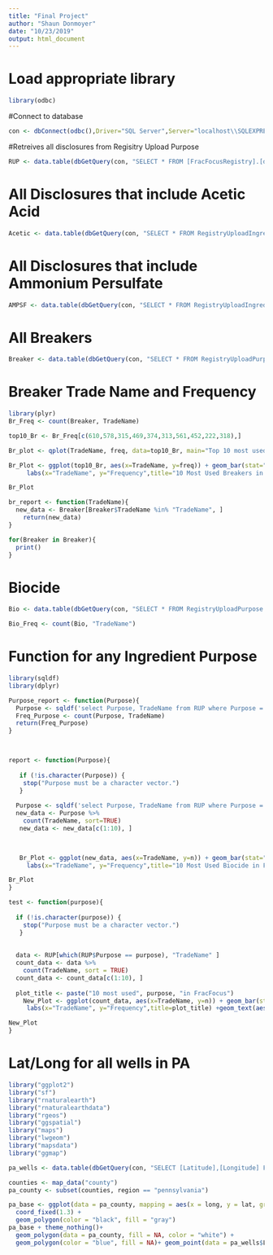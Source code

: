 ```yaml
---
title: "Final Project"
author: "Shaun Donmoyer"
date: "10/23/2019"
output: html_document
---
```


# Load appropriate library

```r
library(odbc)
```

#Connect to database
```r
con <- dbConnect(odbc(),Driver="SQL Server",Server="localhost\\SQLEXPRESS", Database="FracFocusRegistry", Trusted_Connection="True") 
```

#Retreives all disclosures from Regisitry Upload Purpose
```r
RUP <- data.table(dbGetQuery(con, "SELECT * FROM [FracFocusRegistry].[dbo].[RegistryUploadPurpose]"))
```


# All Disclosures that include Acetic Acid
```r
Acetic <- data.table(dbGetQuery(con, "SELECT * FROM RegistryUploadIngredients Where IngredientName = 'Acetic Acid';"))
```

# All Disclosures that include Ammonium Persulfate
```r
AMPSF <- data.table(dbGetQuery(con, "SELECT * FROM RegistryUploadIngredients Where IngredientName = 'Ammonium Persulfate';"))
```

# All Breakers
```r
Breaker <- data.table(dbGetQuery(con, "SELECT * FROM RegistryUploadPurpose WHERE Purpose = 'Breaker';"))
```

# Breaker Trade Name and Frequency
```r
library(plyr)
Br_Freq <- count(Breaker, TradeName)
```

```r
top10_Br <- Br_Freq[c(610,578,315,469,374,313,561,452,222,318),]
```

```r
Br_plot <- qplot(TradeName, freq, data=top10_Br, main="Top 10 most used Breakers in FracFocus", xlab="TradeName", ylab="Frequency")
```

```r
Br_Plot <- ggplot(top10_Br, aes(x=TradeName, y=freq)) + geom_bar(stat="identity", color="blue",fill="white") + 
     labs(x="TradeName", y="Frequency",title="10 Most Used Breakers in FracFocus")+geom_text(aes(label=freq), vjust=1.6, color="black", size=3.5)+theme(axis.text.x=element_text(size=10,angle=45,hjust=1,vjust=1))

Br_Plot
```


```r
br_report <- function(TradeName){
  new_data <- Breaker[Breaker$TradeName %in% "TradeName", ]
    return(new_data)
}
```  
  
```r
for(Breaker in Breaker){
  print()
}
```


# Biocide
```r
Bio <- data.table(dbGetQuery(con, "SELECT * FROM RegistryUploadPurpose WHERE Purpose = 'Biocide';"))
```

```r
Bio_Freq <- count(Bio, "TradeName")
```

# Function for any Ingredient Purpose

```r
library(sqldf)
library(dplyr)
```

```r
Purpose_report <- function(Purpose){
  Purpose <- sqldf('select Purpose, TradeName from RUP where Purpose = "Breaker"')
  Freq_Purpose <- count(Purpose, TradeName)
  return(Freq_Purpose)
}

  
```


```r
report <- function(Purpose){
  
   if (!is.character(Purpose)) {
    stop("Purpose must be a character vector.")
   }
  
  Purpose <- sqldf('select Purpose, TradeName from RUP where Purpose = "Biocide"')
  new_data <- Purpose %>% 
    count(TradeName, sort=TRUE)
   new_data <- new_data[c(1:10), ]


  
   Br_Plot <- ggplot(new_data, aes(x=TradeName, y=n)) + geom_bar(stat="identity", color="blue",fill="white") + 
     labs(x="TradeName", y="Frequency",title="10 Most Used Biocide in FracFocus")+geom_text(aes(label=n), vjust=1.6, color="black", size=3.5)+theme(axis.text.x=element_text(size=10,angle=45,hjust=1,vjust=1))

Br_Plot
}
```

```r
test <- function(purpose){
  
  if (!is.character(purpose)) {
    stop("Purpose must be a character vector.")
   }
  
  
  data <- RUP[which(RUP$Purpose == purpose), "TradeName" ]
  count_data <- data %>% 
    count(TradeName, sort = TRUE)
  count_data <- count_data[c(1:10), ]
    
  plot_title <- paste("10 most used", purpose, "in FracFocus")
    New_Plot <- ggplot(count_data, aes(x=TradeName, y=n)) + geom_bar(stat="identity", color="blue",fill="white") + 
     labs(x="TradeName", y="Frequency",title=plot_title) +geom_text(aes(label=n), vjust=1.6, color="black", size=3.5)+theme(axis.text.x=element_text(size=10,angle=45,hjust=1,vjust=1))

New_Plot
}
```


# Lat/Long for all wells in PA

```r
library("ggplot2")
library("sf")
library("rnaturalearth")
library("rnaturalearthdata")
library("rgeos")
library("ggspatial")
library("maps")
library("lwgeom")
library("mapsdata")
library("ggmap")
```

```r
pa_wells <- data.table(dbGetQuery(con, "SELECT [Latitude],[Longitude] FROM [FracFocusRegistry].[dbo].[RegistryUpload] Where StateNumber = '37';"))
```

```r
counties <- map_data("county")
pa_county <- subset(counties, region == "pennsylvania")

pa_base <- ggplot(data = pa_county, mapping = aes(x = long, y = lat, group = group)) + 
  coord_fixed(1.3) + 
  geom_polygon(color = "black", fill = "gray")
pa_base + theme_nothing()+ 
  geom_polygon(data = pa_county, fill = NA, color = "white") +
  geom_polygon(color = "blue", fill = NA)+ geom_point(data = pa_wells$Latitude, pa_wells$Longitude, color = "red", size = 4)

```




